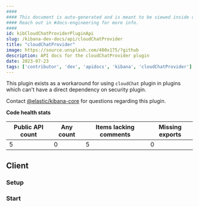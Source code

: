 ```yaml
---
####
#### This document is auto-generated and is meant to be viewed inside our experimental, new docs system.
#### Reach out in #docs-engineering for more info.
####
id: kibCloudChatProviderPluginApi
slug: /kibana-dev-docs/api/cloudChatProvider
title: "cloudChatProvider"
image: https://source.unsplash.com/400x175/?github
description: API docs for the cloudChatProvider plugin
date: 2023-07-23
tags: ['contributor', 'dev', 'apidocs', 'kibana', 'cloudChatProvider']
---
```


This plugin exists as a workaround for using `cloudChat` plugin in plugins which can't have a direct dependency on security plugin.

Contact [@elastic/kibana-core](https://github.com/orgs/elastic/teams/kibana-core) for questions regarding this plugin.

**Code health stats**

| Public API count  | Any count | Items lacking comments | Missing exports |
|-------------------|-----------|------------------------|-----------------|
| 5 | 0 | 5 | 0 |

## Client

### Setup
<DocDefinitionList data={[cloudChatProviderObj.client.setup]}/>

### Start
<DocDefinitionList data={[cloudChatProviderObj.client.start]}/>

